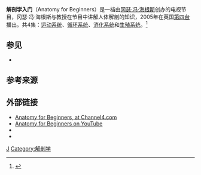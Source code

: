 {{电视节目信息框
| 颜色       = #BDB76B
| 名称       =解剖学入门  
| 原名       = Anatomy for Beginners 
| 图片       = 
| 图说       = 
| 类型       = 科教
| 原创       = 
| 发展       = 
| 编剧       =
| 导演       = David Coleman
| 主持       = [[冈瑟·冯·海根斯|冈瑟·冯·海根斯]]<br />{{Tsl|en|John Lee (pathologist)|约翰·李}}
| 演出       = Dennis Lau（人体模特）
| 配音       = 
| 旁白       =  
| 字幕       =  
| 主题曲     = 
| 片头曲     = 
| 片尾曲     = 
| 作曲       = Al Lethbridge  
| 国家       = {{GBR}} 
| 地区       = 
| 语言       = 英语
| 季数       = 
| 系列数     = 
| 辑数       = 
| 集数       = 4集
| 每集列表   = 
| 执行制作   = Magnus Temple  
| 制片人     = Nick Curwin  
| 监制       = 
| 副制作人   = Lucy Bowden <br />Maya Heinrich  
| 共同制片人 = 
| 编审       = 
| 剪辑       = Samuel R. Santana 
| 年份       =2005年
| 外景       = 
| 机位       = 
| 每集长     = 50分钟
| 频道    = [[第四台_(英国)|第四台]]
| 电视网1    = 
| 电视台1     = 
| 视频制式1   = 
| 音频制式1   = 
| 首播国家   = 
| 首播地区   = 
| 制作公司   =
| 影视公司   =
| 开始1       = 2005年1月
| 结束1       = 
| 晚于       = 
| 早于       = 
| 相关剧集   = 
| 中国大陆名称 = 
| 台湾名称   = 
| 港澳名称   = 
| 马新名称   = 
| 官方网站   = http://www.channel4.com/programmes/anatomy-for-beginners 
| imdb_id   = tt0862558
| tv_com_id = 
}}
'''解剖学入门'''（Anatomy for Beginners）是一档由[[冈瑟·冯·海根斯|冈瑟·冯·海根斯]]创办的电视节目，冈瑟·冯·海根斯与{{Tsl|en|John Lee (pathologist)|约翰·李}}教授在节目中讲解人体解剖的知识，2005年在英国[[第四台_(英国)|第四台]]播出。共4集：[[运动系统|运动系统]]、[[循环系统|循环系统]]、[[消化系统|消化系统]]和[[生殖系统|生殖系统]]。<ref>{{Cite web |url=http://www.channel4.com/programmes/anatomy-for-beginners |title=《解剖学入门》第四台官方网站 |access-date=2013-06-21 |archive-date=2017-04-04 |archive-url=https://web.archive.org/web/20170404114949/http://www.channel4.com/programmes/anatomy-for-beginners |dead-url=no }}</ref>

== 参见 ==
*{{Tsl|en|Body Worlds|人体奥妙展}}
==参考来源==
<references />
==外部链接==
*[http://www.channel4.com/science/microsites/A/anatomy/intro.html Anatomy for Beginners, at Channel4.com] {{Wayback|url=http://www.channel4.com/science/microsites/A/anatomy/intro.html |date=20090412150303 }}
*[http://www.youtube.com/show/anatomyforbeginners Anatomy for Beginners on YouTube] {{Wayback|url=http://www.youtube.com/show/anatomyforbeginners |date=20100212190526 }}
*{{imdb title|0862558|Anatomy for Beginners}}
*{{Mtime|166469|解剖学入门}}

[[Category:2000年代英国电视节目|J]]
[[Category:解剖学|Category:解剖学]]